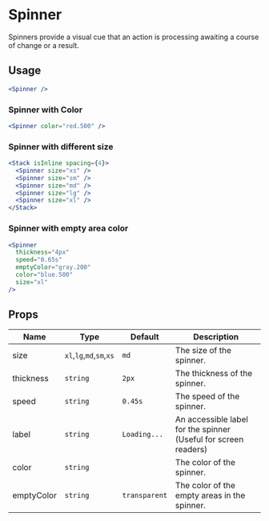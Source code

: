 # Spinner

Spinners provide a visual cue that an action is processing awaiting a course of
change or a result.

<carbon-ad></carbon-ad>

## Usage

```jsx
<Spinner />
```

### Spinner with Color

```jsx
<Spinner color="red.500" />
```

### Spinner with different size

```jsx
<Stack isInline spacing={4}>
  <Spinner size="xs" />
  <Spinner size="sm" />
  <Spinner size="md" />
  <Spinner size="lg" />
  <Spinner size="xl" />
</Stack>
```

### Spinner with empty area color

```jsx
<Spinner
  thickness="4px"
  speed="0.65s"
  emptyColor="gray.200"
  color="blue.500"
  size="xl"
/>
```

## Props

| Name       | Type                     | Default       | Description                                                     |
| ---------- | ------------------------ | ------------- | --------------------------------------------------------------- |
| size       | `xl`,`lg`,`md`,`sm`,`xs` | `md`          | The size of the spinner.                                        |
| thickness  | `string`                 | `2px`         | The thickness of the spinner.                                   |
| speed      | `string`                 | `0.45s`       | The speed of the spinner.                                       |
| label      | `string`                 | `Loading...`  | An accessible label for the spinner (Useful for screen readers) |
| color      | `string`                 |               | The color of the spinner.                                       |
| emptyColor | `string`                 | `transparent` | The color of the empty areas in the spinner.                    |
